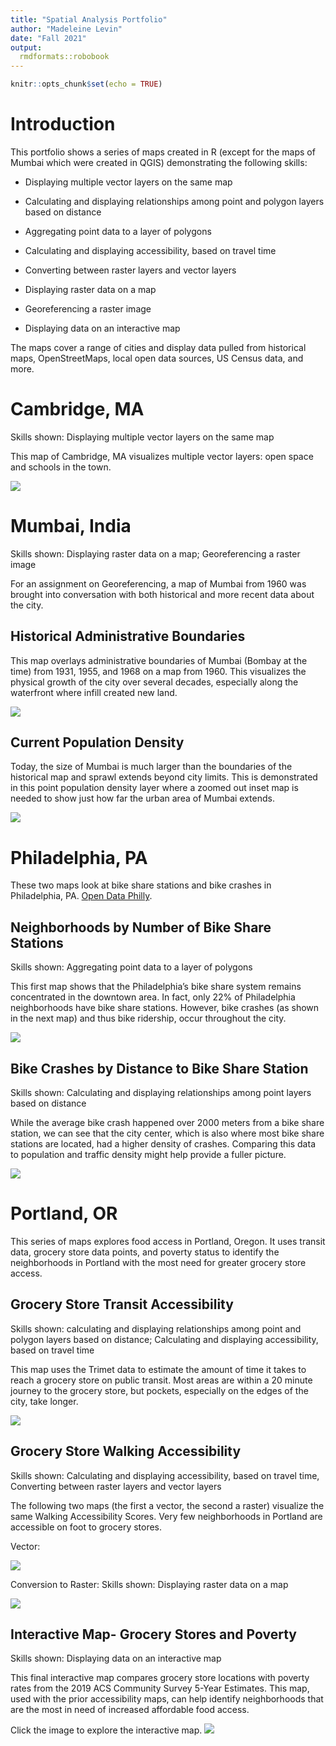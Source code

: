 ```yaml
---
title: "Spatial Analysis Portfolio"
author: "Madeleine Levin"
date: "Fall 2021"
output: 
  rmdformats::robobook
---
```


```r
knitr::opts_chunk$set(echo = TRUE)
```

# Introduction

This portfolio shows a series of maps created in R (except for the maps of Mumbai which were created in QGIS) demonstrating the following skills:

* Displaying multiple vector layers on the same map

* Calculating and displaying relationships among point and polygon layers based on distance

* Aggregating point data to a layer of polygons

* Calculating and displaying accessibility, based on travel time

* Converting between raster layers and vector layers

* Displaying raster data on a map

* Georeferencing a raster image

* Displaying data on an interactive map

The maps cover a range of cities and display data pulled from historical maps, OpenStreetMaps, local open data sources, US Census data, and more. 

# Cambridge, MA

Skills shown: Displaying multiple vector layers on the same map

This map of Cambridge, MA visualizes multiple vector layers: open space and schools in the town. 

[![](Images/CambridgeMap.png)](https://madeleinelevin.github.io/spatialportfolio/PDFs/CambridgeMap.pdf){target="_blank"}


# Mumbai, India
Skills shown: Displaying raster data on a map; Georeferencing a raster image

For an assignment on Georeferencing, a map of Mumbai from 1960 was brought into conversation with both historical and more recent data about the city.

## Historical Administrative Boundaries
This map overlays administrative boundaries of Mumbai (Bombay at the time) from 1931, 1955, and 1968 on a map from 1960. This visualizes the physical growth of the city over several decades, especially along the waterfront where infill created new land. 

[![](Images/1960_MumbaiAdminBoundaries.png)](https://madeleinelevin.github.io/spatialportfolio/PDFs/C1960_MumbaiAdminBoundaries.pdf){target="_blank"}


## Current Population Density
Today, the size of Mumbai is much larger than the boundaries of the historical map and sprawl extends beyond city limits. This is demonstrated in this point population density layer where a zoomed out inset map is needed to show just how far the urban area of Mumbai extends.

[![](Images/Mumbai_PopulationDensity.png)](https://madeleinelevin.github.io/spatialportfolio/PDFs/Mumbai_PopulationDensity.pdf){target="_blank"}


# Philadelphia, PA
These two maps look at bike share stations and bike crashes in Philadelphia, PA.
[Open Data Philly]( https://www.opendataphilly.org/). 

## Neighborhoods by Number of Bike Share Stations
Skills shown: Aggregating point data to a layer of polygons

This first map shows that the Philadelphia's bike share system remains concentrated in the downtown area. In fact, only 22% of Philadelphia neighborhoods have bike share stations. However, bike crashes (as shown in the next map) and thus bike ridership, occur throughout the city.

[![](Images/PhillyBikeShare.png)](https://madeleinelevin.github.io/spatialportfolio/PDFs/BikeShareMap.pdf){target="_blank"}

## Bike Crashes by Distance to Bike Share Station

Skills shown: Calculating and displaying relationships among point layers based on distance

While the average bike crash happened over 2000 meters from a bike share station, we can see that the city center, which is also where most bike share stations are located, had a higher density of crashes. Comparing this data to population and traffic density might help provide a fuller picture.

[![](Images/PhillyBikeCrash.png)](https://madeleinelevin.github.io/spatialportfolio/PDFs/BikeCrashMap.pdf){target="_blank"}

# Portland, OR
This series of maps explores food access in Portland, Oregon. It uses transit data, grocery store data points, and poverty status to identify the neighborhoods in Portland with the most need for greater grocery store access. 

## Grocery Store Transit Accessibility
Skills shown: calculating and displaying relationships among point and polygon layers based on distance; Calculating and displaying accessibility, based on travel time

This map uses the Trimet data to estimate the amount of time it takes to reach a grocery store on public transit. Most areas are within a 20 minute journey to the grocery store, but pockets, especially on the edges of the city, take longer.

[![](Images/GroceryStoreTransitTime.png)](https://madeleinelevin.github.io/spatialportfolio/PDFs/TransitGrocery.pdf){target="_blank"}

## Grocery Store Walking Accessibility 
Skills shown: Calculating and displaying accessibility, based on travel time, Converting between raster layers and vector layers

The following two maps (the first a vector, the second a raster) visualize the same Walking Accessibility Scores. Very few neighborhoods in Portland are accessible on foot to grocery stores. 

Vector:

[![](Images/GroceryAccessibilityVector.png)](https://madeleinelevin.github.io/spatialportfolio/PDFs/Mumbai_PopulationDensity.pdf){target="_blank"}

Conversion to Raster:
Skills shown: Displaying raster data on a map

[![](Images/GroceryAccessRaster.png)](https://madeleinelevin.github.io/spatialportfolio/PDFs/Mumbai_PopulationDensity.pdf){target="_blank"}


## Interactive Map- Grocery Stores and Poverty
Skills shown: Displaying data on an interactive map

This final interactive map compares grocery store locations with poverty rates from the 2019 ACS Community Survey 5-Year Estimates. This map, used with the prior accessibility maps, can help identify neighborhoods that are the most in need of increased affordable food access.

Click the image to explore the interactive map.
 [![](Images/InteractiveMapStill.png)](https://madeleinelevin.github.io/spatialportfolio/PDFs/PDXPoverty2019_Grocery.html){target="_blank"}

